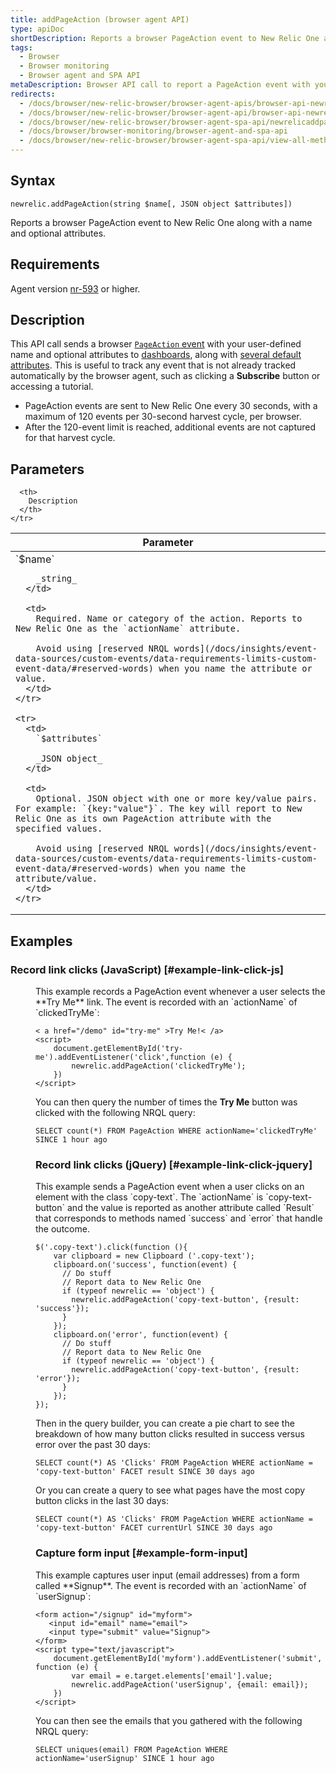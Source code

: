 ```yaml
---
title: addPageAction (browser agent API)
type: apiDoc
shortDescription: Reports a browser PageAction event to New Relic One along with a name and optional attributes.
tags:
  - Browser
  - Browser monitoring
  - Browser agent and SPA API
metaDescription: Browser API call to report a PageAction event with your user-defined name and attributes to New Relic Dashboards.
redirects:
  - /docs/browser/new-relic-browser/browser-agent-apis/browser-api-newrelicaddpageaction
  - /docs/browser/new-relic-browser/browser-agent-api/browser-api-newrelicaddpageaction
  - /docs/browser/new-relic-browser/browser-agent-spa-api/newrelicaddpageaction-browser-agent-api
  - /docs/browser/browser-monitoring/browser-agent-and-spa-api
  - /docs/browser/new-relic-browser/browser-agent-spa-api/view-all-methods
---
```


## Syntax

```
newrelic.addPageAction(string $name[, JSON object $attributes])
```

Reports a browser PageAction event to New Relic One along with a name and optional attributes.

## Requirements

Agent version [nr-593](/docs/release-notes/new-relic-browser-release-notes/browser-agent-release-notes) or higher.

## Description

This API call sends a browser [`PageAction` event](/docs/insights/explore-data/custom-events/insert-browser-custom-events-attributes-insights-javascript-api) with your user-defined name and optional attributes to [dashboards](/docs/query-your-data/explore-query-data/dashboards/introduction-new-relic-one-dashboards), along with [several default attributes](/docs/insights/explore-data/attributes/browser-default-attributes-insights). This is useful to track any event that is not already tracked automatically by the browser agent, such as clicking a **Subscribe** button or accessing a tutorial.

- PageAction events are sent to New Relic One every 30 seconds, with a maximum of 120 events per 30-second harvest cycle, per browser.
- After the 120-event limit is reached, additional events are not captured for that harvest cycle.

## Parameters

<table>
  <thead>
    <tr>
      <th width="25%">
        Parameter
      </th>

      <th>
        Description
      </th>
    </tr>

  </thead>

  <tbody>
    <tr>
      <td>
        `$name`

        _string_
      </td>

      <td>
        Required. Name or category of the action. Reports to New Relic One as the `actionName` attribute.

        Avoid using [reserved NRQL words](/docs/insights/event-data-sources/custom-events/data-requirements-limits-custom-event-data/#reserved-words) when you name the attribute or value.
      </td>
    </tr>

    <tr>
      <td>
        `$attributes`

        _JSON object_
      </td>

      <td>
        Optional. JSON object with one or more key/value pairs. For example: `{key:"value"}`. The key will report to New Relic One as its own PageAction attribute with the specified values.

        Avoid using [reserved NRQL words](/docs/insights/event-data-sources/custom-events/data-requirements-limits-custom-event-data/#reserved-words) when you name the attribute/value.
      </td>
    </tr>

  </tbody>
</table>

## Examples

### Record link clicks (JavaScript) [#example-link-click-js]

<dd>
  This example records a PageAction event whenever a user selects the **Try Me** link. The event is recorded with an `actionName` of `clickedTryMe`:

```
< a href="/demo" id="try-me" >Try Me!< /a>
<script>
    document.getElementById('try-me').addEventListener('click',function (e) {
        newrelic.addPageAction('clickedTryMe');
    })
</script>
```

You can then query the number of times the **Try Me** button was clicked with the following NRQL query:

```
SELECT count(*) FROM PageAction WHERE actionName='clickedTryMe' SINCE 1 hour ago
```

### Record link clicks (jQuery) [#example-link-click-jquery]

</dd>

<dd>
  This example sends a PageAction event when a user clicks on an element with the class `copy-text`. The `actionName` is `copy-text-button` and the value is reported as another attribute called `Result` that corresponds to methods named `success` and `error` that handle the outcome.

```
$('.copy-text').click(function (){
    var clipboard = new Clipboard ('.copy-text');
    clipboard.on('success', function(event) {
      // Do stuff
      // Report data to New Relic One
      if (typeof newrelic == 'object') {
        newrelic.addPageAction('copy-text-button', {result: 'success'});
      }
    });
    clipboard.on('error', function(event) {
      // Do stuff
      // Report data to New Relic One
      if (typeof newrelic == 'object') {
        newrelic.addPageAction('copy-text-button', {result: 'error'});
      }
    });
});
```

Then in the query builder, you can create a pie chart to see the breakdown of how many button clicks resulted in success versus error over the past 30 days:

```
SELECT count(*) AS 'Clicks' FROM PageAction WHERE actionName = 'copy-text-button' FACET result SINCE 30 days ago
```

Or you can create a query to see what pages have the most copy button clicks in the last 30 days:

```
SELECT count(*) AS 'Clicks' FROM PageAction WHERE actionName = 'copy-text-button' FACET currentUrl SINCE 30 days ago
```

### Capture form input [#example-form-input]

</dd>

<dd>
  This example captures user input (email addresses) from a form called **Signup**. The event is recorded with an `actionName` of `userSignup`:

```
<form action="/signup" id="myform">
   <input id="email" name="email">
   <input type="submit" value="Signup">
</form>
<script type="text/javascript">
    document.getElementById('myform').addEventListener('submit', function (e) {
        var email = e.target.elements['email'].value;
        newrelic.addPageAction('userSignup', {email: email});
    })
</script>
```

You can then see the emails that you gathered with the following NRQL query:

```
SELECT uniques(email) FROM PageAction WHERE actionName='userSignup' SINCE 1 hour ago
```

</dd>
